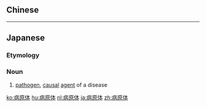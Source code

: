 {{also|病原體}}
==Chinese==
{{zh-see|病原體}}

----

==Japanese==
{{ja-kanjitab|びょう|げん|たい|yomi=on}}

===Etymology===
{{suffix|病原|体|lang=ja|t1=causal agent|t2=substance|sort=ひょうげんたい'}}

===Noun===
{{ja-noun|びょうげんたい}}
# [[pathogen]], [[causal]] [[agent]] of a disease

[[ko:病原体]]
[[hu:病原体]]
[[nl:病原体]]
[[ja:病原体]]
[[zh:病原体]]